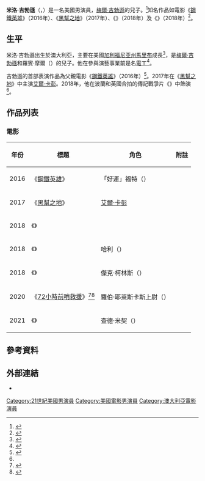 {{noteTA
|G1=Movie
|G2=Show
}}
{{Infobox entertainer
| type = 男演員
| name = 米洛·吉勃遜
| foreignname = {{lang|en|Milo Gibson}}
| image = 
| caption = 
| birth_name = 
| birth_date = {{birth date and age|mf=yes|1990|11|16}}
| birth_place = 美國[[加利福尼亚州|加利福尼亚州]][[马里布_(加利福尼亚州)|馬里布]]<ref>{{cite web |last1=Petrarca |first1=Emilia |title=Milo Gibson, Mel Gibson’s Son, Is Finally Ready to Give Acting a Real Shot |url=https://www.wmagazine.com/story/milo-gibson-mel-gibson-modeling |website=[[W_(雜誌)|W Magazine]] |access-date=2017-05-31 |archive-date=2020-07-19 |archive-url=https://web.archive.org/web/20200719205746/https://www.wmagazine.com/story/milo-gibson-mel-gibson-modeling/ |dead-url=no }}</ref>
| nationality = 美國
| occupation = 演員
| yearsactive = 2016年至今
| parents = {{ubl|[[梅爾·吉勃遜|梅爾·吉勃遜]]|羅賓·摩爾}}
| relatives = {{ubl|{{le|唐納爾·吉勃遜|Donal Gibson}}（叔叔）|{{le|赫頓·吉勃遜|Hutton Gibson}}（祖父）|{{le|伊娃·米洛特|Eva Mylott}}（曾祖母）}}
}}
'''米洛·吉勃遜'''（{{lang-en|Milo Gibson}}，{{bd|1990年|11月16日}}）是一名美國男演員，[[梅爾·吉勃遜|梅爾·吉勃遜]]的兒子。<ref>{{cite web |url=https://www.thetimes.co.uk/article/milo-gibson-people-say-i-look-like-my-dad-i-wish-zpk9v5ndd |title=Milo Gibson: People say I look like my dad. I wish! |first=Ed |last=Potton |date=2018-09-06 |work=[[泰晤士报|Times]] |access-date=2021-03-15 |archive-date=2019-02-26 |archive-url=https://web.archive.org/web/20190226172722/https://www.thetimes.co.uk/article/milo-gibson-people-say-i-look-like-my-dad-i-wish-zpk9v5ndd |dead-url=no }}</ref>知名作品如電影《[[鋼鐵英雄|鋼鐵英雄]]》（2016年）、《[[黑幫之地|黑幫之地]]》（2017年）、《{{le|闯入逃离|Breaking & Exiting}}》（2018年）及《{{le|惡魔突襲隊|All the Devil's Men}}》（2018年）<ref>{{cite web |url=https://variety.com/2018/film/reviews/all-the-devils-men-review-1203083837/ |title=Film Review: 'All the Devil's Men' |first=Dennis |last=Harvey |date=2018-12-07 |work=Variety |access-date=2021-03-15 |archive-date=2020-12-05 |archive-url=https://web.archive.org/web/20201205093118/https://variety.com/2018/film/reviews/all-the-devils-men-review-1203083837/ |dead-url=no }}</ref>。

== 生平 ==
米洛·吉勃遜出生於澳大利亞，主要在美國[[加利福尼亚州|加利福尼亚州]][[马里布_(加利福尼亚州)|馬里布]]成長<ref>{{cite web |url=https://www.metro.news/five-things-to-know-about-milo-gibson/1337413/ |title=Five things to know about… Milo Gibson |website=Metro Newspaper UK |access-date=2021-03-15 |archive-date=2021-02-04 |archive-url=https://web.archive.org/web/20210204202222/https://www.metro.news/five-things-to-know-about-milo-gibson/1337413/ |dead-url=no }}</ref>，是[[梅爾·吉勃遜|梅爾·吉勃遜]]和羅賓·摩爾（{{lang|en|Robyn Moore}}）的兒子。他在參與演藝事業前是名[[電工|電工]]<ref>{{cite web |url=https://www.hollywoodreporter.com/news/milo-gibson-talks-breaking-acting-best-advice-dad-mel-gibson-1135157 |title=Milo Gibson Talks Breaking Into Acting and the Best Advice He Got From Father Mel |first=Lauren |last=Huff |date=2018-08-17 |website=[[The_Hollywood_Reporter|The Hollywood Reporter]] |access-date=2021-03-15 |archive-date=2021-03-27 |archive-url=https://web.archive.org/web/20210327023538/https://www.hollywoodreporter.com/news/milo-gibson-talks-breaking-acting-best-advice-dad-mel-gibson-1135157 |dead-url=no }}</ref>。

吉勃遜的首部表演作品為父親電影《[[鋼鐵英雄|鋼鐵英雄]]》（2016年）<ref name= "Hurricane">{{cite web |url=https://variety.com/2017/film/news/milo-gibson-world-war-ii-drama-hurricane-fighter-pilot-1202518451/ |title=Milo Gibson to Star in World War II Drama 'Hurricane' |first=Dave |last=McNary |date=2017-08-08 |work=Variety |access-date=2021-03-15 |archive-date=2021-02-10 |archive-url=https://web.archive.org/web/20210210105133/https://variety.com/2017/film/news/milo-gibson-world-war-ii-drama-hurricane-fighter-pilot-1202518451/ |dead-url=no }}</ref>。2017年在《[[黑幫之地|黑幫之地]]》中主演[[艾爾·卡彭|艾爾·卡彭]]。2018年，他在波蘭和英國合拍的傳記戰爭片《{{le|颶風行動：303中隊|Hurricane (2018 film)}}》中飾演{{le|約翰·A·肯特|John A. Kent|約翰·A·肯特中尉}}<ref name="Hurricane"/>。

== 作品列表 ==
=== 電影 ===
{| class="wikitable sortable"
|-
! 年份
! 標題
! 角色
! class="unsortable" | 附註
|-
| 2016
| 《[[鋼鐵英雄|鋼鐵英雄]]》
| 「好運」福特（{{lang|en|'Lucky' Ford}}）
|
|-
| 2017
| 《[[黑幫之地|黑幫之地]]》
| [[艾爾·卡彭|艾爾·卡彭]]
|
|-
| 2018
| 《{{le|颶風行動：303中隊|Hurricane (2018 film)}}》
| {{le|約翰·A·肯特|John A. Kent|約翰·A·肯特中尉}}
|
|-
| 2018
| 《{{le|闯入逃离|Breaking & Exiting}}》
| 哈利（{{lang|en|Harry}}）
|
|-
| 2018
| 《{{le|惡魔突襲隊|All the Devil's Men}}》
| 傑克·柯林斯（{{lang|en|Jack Collins}}）
|
|-
| 2020
| 《[[72小時前哨救援|72小時前哨救援]]》<ref>{{cite web|url=https://www.hollywoodreporter.com/news/jake-tappers-outpost-film-enlists-scott-eastwood-orlando-bloom-star-1107865|title=Jake Tapper's 'Outpost' Film Enlists Scott Eastwood, Orlando Bloom to Star (Exclusive)|work=[[The_Hollywood_Reporter|The Hollywood Reporter]]|date=2018-05-03|accessdate=2018-05-03|archive-date=2018-05-03|archive-url=https://web.archive.org/web/20180503151335/https://www.hollywoodreporter.com/news/jake-tappers-outpost-film-enlists-scott-eastwood-orlando-bloom-star-1107865|dead-url=no}}</ref><ref>{{cite web|url=https://www.flickeringmyth.com/2018/05/scott-eastwood-and-orlando-bloom-head-to-war-in-the-outpost/|title=Scott Eastwood and Orlando Bloom head to war in The Outpost|work=Flickering Myth|date=2018-05-05|accessdate=2018-05-05}}</ref>
| 羅伯·耶萊斯卡斯上尉（{{lang|en|Captain Robert Yllescas}}）
|
|-
| 2021
| 《{{le|在體育館下的燈光|Under the Stadium Lights}}》
| 查德·米契（{{lang|en|Chad Mitchell}}）
|
|}

== 參考資料 ==
{{Reflist|30em}}

== 外部連結 ==
* {{IMDb name|5490799}}

{{Authority control}}

{{DEFAULTSORT:Gibson, Milo}}
[[Category:21世紀美國男演員|Category:21世紀美國男演員]]
[[Category:美國電影男演員|Category:美國電影男演員]]
[[Category:澳大利亞電影演員|Category:澳大利亞電影演員]]
